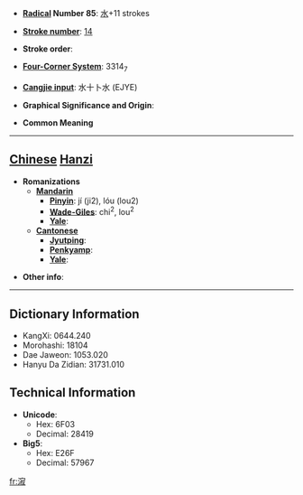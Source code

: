 * '''[[Wiktionary:Chinese radical index| Radical]] Number 85''': [[Wiktionary:Chinese radical index 水|水]]+11 strokes

* '''[[Wiktionary:Chinese total strokes index|Stroke number]]''': [[Wiktionary:Chinese total strokes index 14|14]]

* '''Stroke order''': 

* '''[[Wiktionary:Chinese four corner index|Four-Corner System]]''': 3314<sub>7</sub>

* '''[[Wiktionary:Chinese Cangjie index|Cangjie input]]''': 水十卜水 (EJYE)

* '''Graphical Significance and Origin''': 

* '''Common Meaning'''

----

== [[Chinese]] [[Hanzi]] ==

* '''Romanizations'''
** '''[[Mandarin]]'''
*** '''[[Pinyin]]''': jí (ji2), lóu (lou2)
*** '''[[Wade-Giles]]''': chi<sup>2</sup>, lou<sup>2</sup>
*** '''[[Yale]]''': 
** '''[[Cantonese]]'''
*** '''[[Jyutping]]''':
*** '''[[Penkyamp]]''': 
*** '''[[Yale]]''': 

* '''Other info''': 

----

== Dictionary Information ==

* KangXi: 0644.240
* Morohashi: 18104
* Dae Jaweon: 1053.020
* Hanyu Da Zidian: 31731.010

== Technical Information ==

* '''Unicode''':
** Hex: 6F03
** Decimal: 28419
* '''Big5''':
** Hex: E26F
** Decimal: 57967

[[fr:漃]]